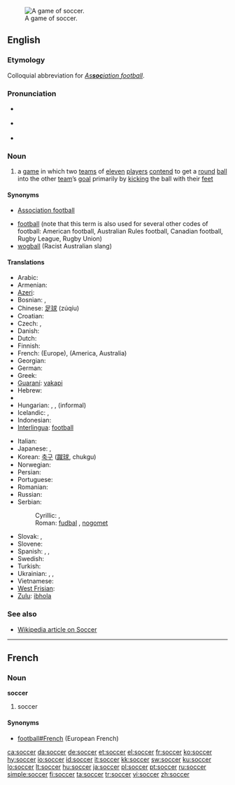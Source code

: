 [[Image:FIFA World Cup 2006 - SWE vs. PAR.jpg|thumb|right|A game of soccer.]]
==English==

===Etymology===
Colloquial abbreviation for ''[[association football|As'''soc'''iation football]]''.

===Pronunciation===
* {{a|UK}} {{IPA|/ˈsɒk.əː/}} {{SAMPA|/"sQk@/}}
* {{a|US}} {{IPA|/ˈsɑk.ɚ/}} {{SAMPA|/"sAk@`/}}
* {{rhymes|ɒkə(r)}}

===Noun===
{{en-noun|-}}

# {{football}} a [[game]] in which two [[team]]s of [[eleven]] [[player]]s [[contend]] to get a [[round]] [[ball]] into the other [[team]]’s [[goal]] primarily by [[kick]]ing the ball with their [[foot|feet]]

====Synonyms====
* {{i|UK}} [[association football|Association football]]
* [[football]] (note that this term is also used for several other codes of football: American football, Australian Rules football, Canadian football, Rugby League, Rugby Union)
* [[wogball]] (Racist Australian slang)

====Translations====
{{trans-top|soccer}}
* Arabic: {{Arab|[[كرة القدم]]}} {{unicode|(kúrat al-qádam)}} {{f}}
* Armenian: {{t+|hy|ֆուտբոլ|tr=futbol|sc=Armn|xs=Armenian}}
* [[Azeri]]: {{t+|az|futbol|xs=Azeri}}
* Bosnian: {{t-|bs|fudbal|m}}, {{t-|bs|nogomet|m}}
* Chinese: [[足球]] (zúqíu)
* Croatian: {{t+|hr|nogomet|m}}
* Czech: {{t-|cs|fotbal|m}}, {{t|cs|kopaná|f}}
* Danish: {{t-|da|fodbold|c}}
* Dutch: {{t+|nl|voetbal|n}}
* Finnish: {{t+|fi|jalkapallo}}
* French: {{t+|fr|football|m}} (Europe), {{t+|fr|soccer|m}} (America, Australia)
* Georgian: {{t-|ka|ფეხბურთი|tr=p'exburt'i|xs=Georgian}}
* German: {{t+|de|Fußball|m}}
* Greek: {{t+|el|ποδόσφαιρο|n|tr=podósfero|sc=Grek}}
* [[Guaraní]]: [[vakapi]]
* Hebrew: {{t|he|כדורגל|m|tr=kaduregel|sc=Hebr}}
* {{trreq|Hindi}}
* Hungarian: {{t+|hu|labdarúgás}}, {{t|hu|futball}}, {{t+|hu|foci}} (informal)
* Icelandic: {{t-|is|knattspyrna|f}}, {{t+|is|fótbolti}} {{g|Icelandic}}
* Indonesian: {{t|id|sepakbola|xs=Indonesian}}
* [[Interlingua]]: [[football]]
{{trans-mid}}
* Italian: {{t+|it|calcio|m}}
* Japanese: {{t+|ja|サッカー|tr=sakkā|sc=Jpan}}, {{t+|ja|蹴球|tr=shūkyū|sc=Jpan}}
* Korean: [[축구]] ([[蹴球]], chukgu)
* Norwegian: {{t+|no|fotball}} {{g|Norwegian}}
* Persian: {{t|fa|فوتبال|sc=fa-Arab}}
* Portuguese: {{t|pt|futebol|m}}
* Romanian: {{t-|ro|fotbal|n}}
* Russian: {{t+|ru|футбол|m|tr=futból|sc=Cyrl}}
* Serbian:
*: Cyrillic: {{t+|sr|фудбал|m|sc=Cyrl}}, {{t-|sr|ногомет|m|sc=Cyrl}}
*: Roman: [[fudbal#Serbian|fudbal]] {{m}}, [[nogomet]] {{m}}
* Slovak: {{t|sk|futbal|m}}, {{t-|sk|fotbal|m}}
* Slovene: {{t+|sl|nogomet|m}}
* Spanish: {{t+|es|fútbol|m}}, {{t+|es|balompié|m}}, {{t+|es|balón-pie|m}}
* Swedish: {{t+|sv|fotboll|c}}
* Turkish: {{t+|tr|futbol}}
* Ukrainian: {{t-|uk|футбол|m|tr=futból|sc=Cyrl|xs=Ukrainian}}, {{t-|uk|сокер|m|tr=sóker|sc=Cyrl|xs=Ukrainian}}, {{t-|uk|копаний м’яч|m|tr=kópanyj m”jač|sc=Cyrl|xs=Ukrainian}}
* Vietnamese: {{t-|vi|bóng đá|c|xs=Vietnamese}}
* [[West Frisian]]: {{t|fy|fuotbal|xs=West Frisian}} {{u}}
* [[Zulu]]: [[ibhola]]
{{trans-bottom}}

===See also===
* [[w:Soccer|Wikipedia article on Soccer]]

----

==French==

===Noun===
'''soccer''' {{m}}

# {{italbrac|American French}} soccer

====Synonyms====
* [[football#French]] {{m}} (European French)

[[ca:soccer]]
[[da:soccer]]
[[de:soccer]]
[[et:soccer]]
[[el:soccer]]
[[fr:soccer]]
[[ko:soccer]]
[[hy:soccer]]
[[io:soccer]]
[[id:soccer]]
[[it:soccer]]
[[kk:soccer]]
[[sw:soccer]]
[[ku:soccer]]
[[lo:soccer]]
[[lt:soccer]]
[[hu:soccer]]
[[ja:soccer]]
[[pl:soccer]]
[[pt:soccer]]
[[ru:soccer]]
[[simple:soccer]]
[[fi:soccer]]
[[ta:soccer]]
[[tr:soccer]]
[[vi:soccer]]
[[zh:soccer]]